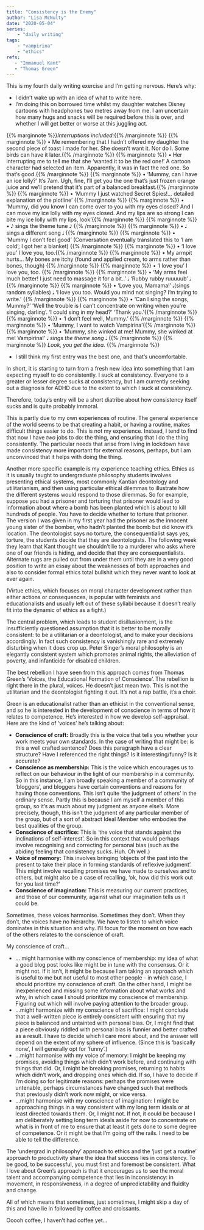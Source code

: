 ```yaml
---
title: "Consistency is the Enemy"
author: "Lisa McNulty"
date: "2020-05-04"
series:
    - "daily writing"
tags: 
    - "vampirina"
    - "ethics"
refs:
   - "Immanuel Kant"
   - "Thomas Green"
---
```



This is my fourth daily writing exercise and I’m getting nervous. Here’s why:

* I didn’t wake up with an idea of what to write here.
* I’m doing this on borrowed time whilst my daughter watches Disney cartoons with headphones two metres away from me. I am uncertain how many hugs and snacks will be required before this is over, and whether I will get better or worse at this juggling act. 	

{{% marginnote %}}*Interruptions included:*{{% /marginnote %}}
{{% marginnote %}}	&#8226; Me remembering that I hadn’t offered my daughter the second piece of toast I made for her. She doesn’t want it. Nor do I. Some birds can have it later.{{% /marginnote %}}
{{% marginnote %}} 	&#8226; Her interrupting me to tell me that she ‘wanted it to be the red one!’ A cartoon character had selected an item. Apparently, it was in fact the red one. So that’s good.{{% /marginnote %}}
{{% marginnote %}} 	&#8226; ‘Mummy, can I have an ice lolly?’ It’s 7am. Ugh, fine, I’ll get you the one that’s just frozen orange juice and we’ll pretend that it’s part of a balanced breakfast.{{% /marginnote %}}
{{% marginnote %}} 	&#8226; ‘Mummy I just watched Secret Spies!... detailed explanation of the plotline’ {{% /marginnote %}}
{{% marginnote %}} 	&#8226; ‘Mummy, did you know I can come over to you with my eyes closed? And I can move my ice lolly with my eyes closed. And my lips are so strong I can bite my ice lolly with my lips, look’{{% /marginnote %}}
{{% marginnote %}} 		&#8226; &#119136; sings the theme tune 	&#119136; {{% /marginnote %}}
{{% marginnote %}}  	&#8226; &#119135; sings a different song &#119135; {{% /marginnote %}}
{{% marginnote %}} 	&#8226; ‘Mummy I don’t feel good’ (Conversation eventually translated this to ‘I am cold’; I got her a blanket) {{% /marginnote %}}
{{% marginnote %}}	&#8226; ‘I love you’ I love you, too.{{% /marginnote %}}
{{% marginnote %}}	&#8226; My armpit hurts... My bones are itchy (found and applied cream, to arms rather than bones, though) {{% /marginnote %}}
{{% marginnote %}} 	&#8226; ‘I love you’ I love you, too. {{% /marginnote %}}
{{% marginnote %}} 	&#8226; ‘My arms feel much better! I just need to massage it for a bit..’ &#119135; ‘Rubby rubby ruuuuub’ &#119135; {{% /marginnote %}}
{{% marginnote %}} 	&#8226; ‘Love you, Mamama!’ &#119135;(sings random syllables) &#119135; ‘I love you too. Would you mind not singing? I’m trying to write.’ {{% /marginnote %}}
{{% marginnote %}} 	&#8226; ‘Can I sing the songs, Mummy?’ ‘Well the trouble is I can’t concentrate on writing when you’re singing, darling’. ‘I could sing in my head?’ ‘Thank you.’{{% /marginnote %}} 
{{% marginnote %}} 	&#8226; ‘I don’t feel well, Mummy.’ {{% /marginnote %}}
{{% marginnote %}} 	&#8226; ‘Mummy, I want to watch Vampirina’{{% /marginnote %}}
{{% marginnote %}} 	&#8226; 'Mummy, she winked at me! Mummy, she winked at me! Vampirina!' &#119135; *sings the theme song* &#119135; {{% /marginnote %}}
{{% marginnote %}} 	*Look, you get the idea.*  {{% /marginnote %}}

* I still think my first entry was the best one, and that’s uncomfortable.

In short, it is starting to turn from a fresh new idea into something that I am expecting myself to do consistently. I suck at consistency. Everyone to a greater or lesser degree sucks at consistency, but I am currently seeking out a diagnosis for ADHD due to the extent to which I suck at consistency.

Therefore, today’s entry will be a short diatribe about how consistency itself sucks and is quite probably immoral.

This is partly due to my own experiences of routine. The general experience of the world seems to be that creating a habit, or having a routine, makes difficult things easier to do. This is not my experience. Instead, I tend to find that now I have *two* jobs to do: the thing, and ensuring that I do the thing consistently. The particular needs that arise from living in lockdown have made consistency more important for external reasons, perhaps, but I am unconvinced that it helps with doing the thing. 

Another more specific example is my experience teaching ethics. Ethics as it is usually taught to undergraduate philosophy students involves presenting ethical systems, most commonly Kantian deontology and utilitarianism, and then using particular ethical dilemmas to illustrate how the different systems would respond to those dilemmas. So for example, suppose you had a prisoner and torturing that prisoner would lead to information about where a bomb has been planted which is about to kill hundreds of people.  You have to decide whether to torture that prisoner. The version I was given in my first year had the prisoner as the innocent young sister of the bomber, who hadn’t planted the bomb but did know it’s location. The deontologist says no torture, the consequentialist says yes, torture, the students decide that they are deontologists. The following week they learn that Kant thought we shouldn’t lie to a murderer who asks where one of our friends is hiding, and decide that they are consequentialists. Alternate rugs are pulled out from under them until they are in a very good position to write an essay about the weaknesses of both approaches and also to consider formal ethics total bullshit which they never want to look at ever again. 

(Virtue ethics, which focuses on moral character development rather than either actions or consequences, is popular with feminists and educationalists and usually left out of these syllabi because it doesn’t really fit into the dynamic of ethics as a fight.) 

The central problem, which leads to student disillusionment, is the insufficiently questioned assumption that it is better to be morally consistent: to be a utilitarian or a deontologist, and to make your decisions accordingly. In fact such consistency is vanishingly rare and extremely disturbing when it does crop up. Peter Singer’s moral philosophy is an elegantly consistent system which promotes animal rights, the alleviation of poverty, and infanticide for disabled children. 

The best rebellion I have seen from this approach comes from Thomas Green’s ‘Voices, the Educational Formation of Conscience’. The rebellion is right there in the plural, voices. He doesn’t just mean two. This is not the utilitarian and the deontologist fighting it out. It’s not a rap battle, it’s a choir. 

Green is an educationalist rather than an ethicist in the conventional sense, and so he is interested in the development of conscience in terms of how it relates to competence. He’s interested in how we develop self-appraisal. Here are the kind of ‘voices’ he’s talking about: 

* **Conscience of craft:** Broadly this is the voice that tells you whether your work meets your own standards. In the case of writing that might be: is this a well crafted sentence? Does this paragraph have a clear structure? Have I referenced the right things? Is it interesting/funny? Is it accurate?
* **Conscience as membership:** This is the voice which encourages us to reflect on our behaviour in the light of our membership in a community. So in this instance, I am broadly speaking a member of a community of ‘bloggers’, and bloggers have certain conventions and reasons for having those conventions. This isn’t quite ‘the judgment of others’ in the ordinary sense. Partly this is because I am myself a member of this group, so it’s as much about my judgment as anyone else’s. More precisely, though, this isn’t the judgment of any particular member of the group, but of a sort of abstract Ideal Member who embodies the best qualities of the group. 
* **Conscience of sacrifice:** This is ‘the voice that stands against the inclinations of self-interest’. So in this context that would perhaps involve recognising and correcting for personal bias (such as the abiding feeling that consistency sucks. Huh. Oh well.) 
* **Voice of memory:** This involves bringing ‘objects of the past into the present to take their place in forming standards of reflexive judgment’. This might involve recalling promises we have made to ourselves and to others, but might also be a case of recalling, ‘ok, how did this work out for you last time?’ 
* **Conscience of imagination:** This is measuring our current practices, and those of our community, against what our imagination tells us it could be. 

Sometimes, these voices harmonise. Sometimes they don’t. When they don’t, the voices have no hierarchy. We have to listen to which voice dominates in this situation and why. I’ll focus for the moment on how each of the others relates to the conscience of craft. 

My conscience of craft...

* ... might harmonise with my conscience of membership: my idea of what a good blog post looks like might be in tune with the consensus. Or it might not. If it isn’t, it might be because I am taking an approach which is useful to me but not useful to most other people - in which case, I should prioritize my conscience of craft. On the other hand, I might be inexperienced and missing some information about what works and why, in which case I should prioritize my conscience of membership. Figuring out which will involve paying attention to the broader group. 
* ...might harmonize with my conscience of sacrifice: I might conclude that a well-written piece is entirely consistent with ensuring that my piece is balanced and untainted with personal bias. Or, I might find that a piece obviously riddled with personal bias is funnier and better crafted as a result. I have to decide which I care more about, and the answer will depend on the extent of my sphere of influence. (Since this is ‘basically none’, I will generally opt for ‘funny’.) 
* ...might harmonise with my voice of memory: I might be keeping my promises, avoiding things which didn’t work before, and continuing with things that did. Or, I might be breaking promises, returning to habits which didn’t work, and dropping ones which did. If so, I have to decide if I’m doing so for legitimate reasons: perhaps the promises were untenable, perhaps circumstances have changed such that methods that previously didn’t work now might, or vice versa.  
* ...might harmonise with my conscience of imagination: I might be approaching things in a way consistent with my long term ideals or at least directed towards them. Or, I might not. If not, it could be because I am deliberately setting long term ideals aside for now to concentrate on what is in front of me to ensure that at least it gets done to some degree of competence. Or it might be that I’m going off the rails. I need to be able to tell the difference. 

The ‘undergrad in philosophy’ approach to ethics and the ‘just get a routine’ approach to productivity share the idea that success lies in consistency. To be good, to be successful, you must first and foremost be consistent. What I love about Green’s approach is that it encourages us to see the moral talent and accompanying competence that lies in inconsistency: in movement, in responsiveness, in a degree of unpredictability and fluidity and change. 

All of which means that sometimes, just sometimes, I might skip a day of this and have lie in followed by coffee and croissants. 

Ooooh coffee, I haven’t had coffee yet...
 





